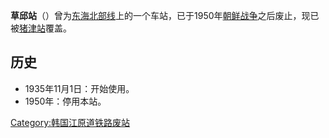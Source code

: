 {{朝鮮半島車站資訊
|公司色 = black
|文字色 = 
|站名 = 草邱站
|圖片 = 
|pxl = 
|圖片說明 =
|前一站 = [[县内站|县内]]
|前一站距離 = 
|後一站距離 = 
|後一站 = [[鉴湖站|鉴湖]]
|諺文 = 초구역
|朝鮮漢字 = 草邱驛
|文觀部式 = Chogu yeok
|馬-賴式 =
|副站名 = 
|車站編號 = 
|停站路線數 = 
|所屬公司 = 
|所屬路線 = [[东海北部线|东海北部线]]
|距離 = 
|起點站 = 
|所在地 =[[江原道_(南)|江原道]][[高城郡_(韩国)|高城郡]][[县内面|县内面]]
|車站構造 = 地面车站
|月台配置 = 
|啟用年月日 =1935年11月1日
|廢站年月日 = 1950年
|上下車人次 = 
|統計年度 = 
|轉車 = 
|備註 = 
|全寬備註 = 
}}

'''草邱站'''（{{kor|諺=초구역|漢=草邱驛|羅=Chogu yeok|f=y}}）曾为[[东海北部线|东海北部线]]上的一个车站，已于1950年[[朝鲜战争|朝鲜战争]]之后废止，现已被[[猪津站|猪津站]]覆盖。

== 历史 ==
*1935年11月1日：开始使用。
*1950年：停用本站。

{{东海北部线}}

[[Category:韩国江原道铁路废站|Category:韩国江原道铁路废站]]